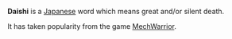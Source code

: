 '''Daishi''' is a [[Japanese language|Japanese]] word which means great and/or silent death.

It has taken popularity from the game [[MechWarrior]].

{{msg:stub}}